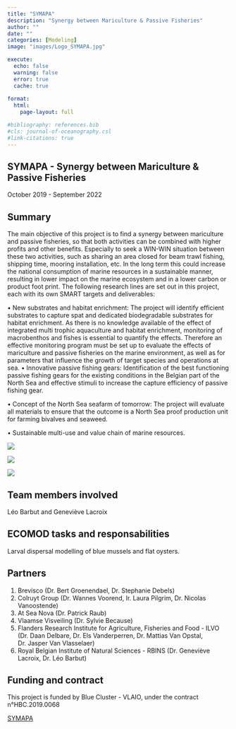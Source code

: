 ```yaml
---
title: "SYMAPA"
description: "Synergy between Mariculture & Passive Fisheries"
author: ""
date: ""
categories: [Modeling]
image: "images/Logo_SYMAPA.jpg"

execute:
  echo: false
  warning: false
  error: true
  cache: true
  
format: 
  html:
    page-layout: full

#bibliography: references.bib
#cls: journal-of-oceanography.csl
#link-citations: true
---
```


## SYMAPA - Synergy between Mariculture & Passive Fisheries

October 2019 - September 2022

## Summary

The main objective of this project is to find a synergy between mariculture and passive fisheries, so that both activities can be combined with higher profits and other benefits. Especially to seek a WIN-WIN situation between these two activities, such as sharing an area closed for beam trawl fishing, shipping time, mooring installation, etc. In the long term this could increase the national consumption of marine resources in a sustainable manner, resulting in lower impact on the marine ecosystem and in a lower carbon or product foot print. The following research lines are set out in this project, each with its own SMART targets and deliverables:

• New substrates and habitat enrichment: The project will identify efficient substrates to capture spat and dedicated biodegradable substrates for habitat enrichment. As there is no knowledge available of the effect of integrated multi trophic aquaculture and habitat enrichment, monitoring of macrobenthos and fishes is essential to quantify the effects. Therefore an effective monitoring program must be set up to evaluate the effects of mariculture and passive fisheries on the marine environment, as well as for parameters that influence the growth of target species and operations at sea. • Innovative passive fishing gears: Identification of the best functioning passive fishing gears for the existing conditions in the Belgian part of the North Sea and effective stimuli to increase the capture efficiency of passive fishing gear.

• Concept of the North Sea seafarm of tomorrow: The project will evaluate all materials to ensure that the outcome is a North Sea proof production unit for farming bivalves and seaweed.

• Sustainable multi-use and value chain of marine resources.

::: {layout-ncol="3"}
![](images/Logo_SYMAPA.png)

![](images/Symapa_1.jpg)

![](images/Symapa_2.jpg)
:::

## Team members involved

Léo Barbut and Geneviève Lacroix

## ECOMOD tasks and responsabilities

Larval dispersal modelling of blue mussels and flat oysters.

## Partners

1.  Brevisco (Dr. Bert Groenendael, Dr. Stephanie Debels)
2.  Colruyt Group (Dr. Wannes Voorend, Ir. Laura Pilgrim, Dr. Nicolas Vanoostende)
3.  At Sea Nova (Dr. Patrick Raub)
4.  Vlaamse Visveiling (Dr. Sylvie Because)
5.  Flanders Research Institute for Agriculture, Fisheries and Food - ILVO (Dr. Daan Delbare, Dr. Els Vanderperren, Dr. Mattias Van Opstal, Dr. Jasper Van Vlasselaer)
6.  Royal Belgian Institute of Natural Sciences - RBINS (Dr. Geneviève Lacroix, Dr. Léo Barbut)

## Funding and contract

This project is funded by Blue Cluster - VLAIO, under the contract n°HBC.2019.0068

[SYMAPA](https://www.blauwecluster.be/project/symapa-synergy-between-mariculture-passive-fisheries)
